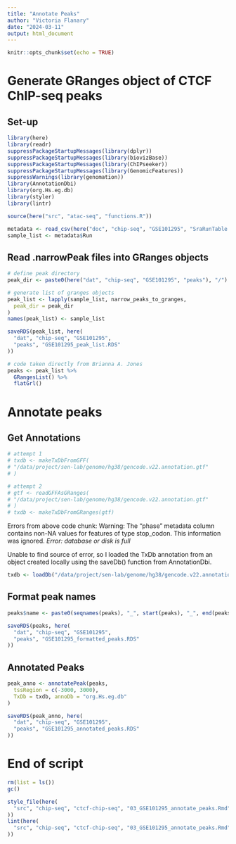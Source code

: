 ```yaml
---
title: "Annotate Peaks"
author: "Victoria Flanary"
date: "2024-03-11"
output: html_document
---
```


```r
knitr::opts_chunk$set(echo = TRUE)
```

# Generate GRanges object of CTCF ChIP-seq peaks
## Set-up
```r
library(here)
library(readr)
suppressPackageStartupMessages(library(dplyr))
suppressPackageStartupMessages(library(biovizBase))
suppressPackageStartupMessages(library(ChIPseeker))
suppressPackageStartupMessages(library(GenomicFeatures))
suppressWarnings(library(genomation))
library(AnnotationDbi)
library(org.Hs.eg.db)
library(styler)
library(lintr)
```

```r
source(here("src", "atac-seq", "functions.R"))
```

```r
metadata <- read_csv(here("doc", "chip-seq", "GSE101295", "SraRunTable.txt"))
sample_list <- metadata$Run
```

## Read .narrowPeak files into GRanges objects 
```r
# define peak directory
peak_dir <- paste0(here("dat", "chip-seq", "GSE101295", "peaks"), "/")

# generate list of granges objects
peak_list <- lapply(sample_list, narrow_peaks_to_granges,
  peak_dir = peak_dir
)
names(peak_list) <- sample_list
```

```r
saveRDS(peak_list, here(
  "dat", "chip-seq", "GSE101295",
  "peaks", "GSE101295_peak_list.RDS"
))
```

```r
# code taken directly from Brianna A. Jones
peaks <- peak_list %>%
  GRangesList() %>%
  flatGrl()
```

# Annotate peaks 
## Get Annotations
```r
# attempt 1
# txdb <- makeTxDbFromGFF(
# "/data/project/sen-lab/genome/hg38/gencode.v22.annotation.gtf"
# )

# attempt 2
# gtf <- readGFFAsGRanges(
# "/data/project/sen-lab/genome/hg38/gencode.v22.annotation.gtf"
# )
# txdb <- makeTxDbFromGRanges(gtf)
```

Errors from above code chunk: 
Warning: The "phase" metadata column contains non-NA values for features of type stop_codon. This information was ignored.
*Error: database or disk is full*

Unable to find source of error, so I loaded the TxDb annotation from an object created locally using the saveDb() function from AnnotationDbi.

```r
txdb <- loadDb("/data/project/sen-lab/genome/hg38/gencode.v22.annotation.txdb")
```

## Format peak names
```r
peaks$name <- paste0(seqnames(peaks), "_", start(peaks), "_", end(peaks))
```

```r
saveRDS(peaks, here(
  "dat", "chip-seq", "GSE101295",
  "peaks", "GSE101295_formatted_peaks.RDS"
))
```

## Annotated Peaks
```r
peak_anno <- annotatePeak(peaks,
  tssRegion = c(-3000, 3000),
  TxDb = txdb, annoDb = "org.Hs.eg.db"
)
```

```r
saveRDS(peak_anno, here(
  "dat", "chip-seq", "GSE101295",
  "peaks", "GSE101295_annotated_peaks.RDS"
))
```

# End of script
```r
rm(list = ls())
gc()
```

```r
style_file(here(
  "src", "chip-seq", "ctcf-chip-seq", "03_GSE101295_annotate_peaks.Rmd"
))
lint(here(
  "src", "chip-seq", "ctcf-chip-seq", "03_GSE101295_annotate_peaks.Rmd"
))
```
